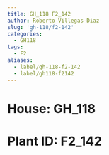 ```yaml
---
title: GH_118 F2_142
author: Roberto Villegas-Diaz
slug: 'gh-118/f2-142'
categories:
  - GH118
tags:
  - F2
aliases:
  - label/gh-118-f2-142
  - label/gh118-f2142
---
```


# **House**: GH_118
# **Plant ID**: F2_142
